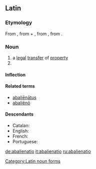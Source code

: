 ==Latin==

===Etymology===
From {{term|abalieno|abaliēnō|alienate; remove, separate|lang=la}}, from {{term|ab||from, away from|lang=la}} + {{term|alieno|aliēnō|alienate, estrange|lang=la}}, from {{term|alienus|aliēnus|foreign, alien|lang=la}}, from {{term|alius|alius|other, another|lang=la}}.

===Noun===
{{la-noun|abaliēnātiō|abalienationis#Latin|abaliēnātiōnis|f|third}}

# a [[legal]] [[transfer]] of [[property]]
# {{inflection of|[[abalienatio#Latin|abaliēnātiō]]||voc|s|lang=la}}

====Inflection====
{{la-decl-3rd|abalienatio|abaliēnātiō|abalienation|abaliēnātiōn}}

====Related terms====
* [[abalienatus|abaliēnātus]]
* [[abalieno|abaliēnō]]

====Descendants====
* Catalan: {{l|ca|abalienació}}
* English: {{l|en|abalienation}}
* French: {{l|fr|abaliénation}}
* Portuguese: {{l|pt|abalienação}}

[[Category:Latin noun forms]]

[[de:abalienatio]]
[[it:abalienatio]]
[[ru:abalienatio]]